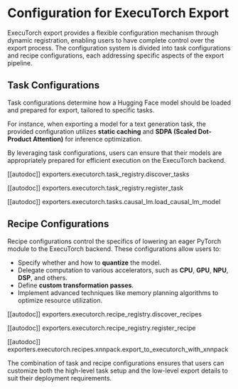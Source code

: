 <!--Copyright 2024 The HuggingFace Team. All rights reserved.

Licensed under the Apache License, Version 2.0 (the "License"); you may not use this file except in compliance with
the License. You may obtain a copy of the License at

http://www.apache.org/licenses/LICENSE-2.0

Unless required by applicable law or agreed to in writing, software distributed under the License is distributed on
an "AS IS" BASIS, WITHOUT WARRANTIES OR CONDITIONS OF ANY KIND, either express or implied. See the License for the
specific language governing permissions and limitations under the License.
-->

# Configuration for ExecuTorch Export

ExecuTorch export provides a flexible configuration mechanism through dynamic registration, enabling users to have
complete control over the export process. The configuration system is divided into task configurations and recipe
configurations, each addressing specific aspects of the export pipeline.


## Task Configurations

Task configurations determine how a Hugging Face model should be loaded and prepared for export, tailored to specific tasks.

For instance, when exporting a model for a text generation task, the provided configuration utilizes **static caching** and
**SDPA (Scaled Dot-Product Attention)** for inference optimization.

By leveraging task configurations, users can ensure that their models are appropriately prepared for efficient execution on
the ExecuTorch backend.

[[autodoc]] exporters.executorch.task_registry.discover_tasks

[[autodoc]] exporters.executorch.task_registry.register_task

[[autodoc]] exporters.executorch.tasks.causal_lm.load_causal_lm_model


## Recipe Configurations

Recipe configurations control the specifics of lowering an eager PyTorch module to the ExecuTorch backend. These
configurations allow users to:

- Specify whether and how to **quantize** the model.
- Delegate computation to various accelerators, such as **CPU**, **GPU**, **NPU**, **DSP**, and others.
- Define **custom transformation passes**.
- Implement advanced techniques like memory planning algorithms to optimize resource utilization.

[[autodoc]] exporters.executorch.recipe_registry.discover_recipes

[[autodoc]] exporters.executorch.recipe_registry.register_recipe

[[autodoc]] exporters.executorch.recipes.xnnpack.export_to_executorch_with_xnnpack

The combination of task and recipe configurations ensures that users can customize both the high-level task setup
and the low-level export details to suit their deployment requirements.
